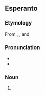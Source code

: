 ==Esperanto==
{{wikipedia|lang=eo}}

===Etymology===
From {{etyl|ko|eo}} {{term|원|tr=won||round|lang=ko|sc=Hang}}, {{term|불교|tr=bulgyo||{{l|en|Buddhism}}|lang=ko|sc=Hang}}, and {{suffix||ismo}}

===Pronunciation===
* {{IPA|/u̯onbulˈismo/|lang=eo}}
* {{hyphenation|ŭon|bul|is|mo}}

===Noun===
{{eo-noun|-}}

# {{l|en|Won Buddhism}}